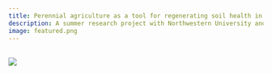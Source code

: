 ```yaml
---
title: Perennial agriculture as a tool for regenerating soil health in degraded lands
description: A summer research project with Northwestern University and the Chicago Botanic Gardens
image: featured.png
---
```


\
![](poster.png)
